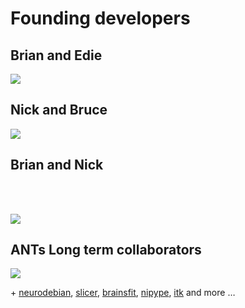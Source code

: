 # Founding developers

##  Brian and Edie

![](./figures/brian_and_edie_sedgwick.jpg)

<!--
Notes:
* Velvet Underground (Edie Segwick, Andy Warhol, others)
* Brain--visionary,brilliant.
* New college in Florida --- degree in Physics and Literature(?)
* Went to Siemens and got kicked out, fortunately, by ???  "You need to get a doctorate."
* Jim Gee first graduate student
* Jim wanted to work on FEM registration
  - side tangent:  Jim''s notebooks of FEM registration code
-->

## Nick and Bruce

![](./background/figures/brucelee.png)

<!--
NOtes:
* Not much to say
  - did graduate work at the University of Virginia (hyper. gas lungs)
  - Washington University in St. Louis (cardiac)
  - actually bombed interview with Siemens
  - 2004: Jim offered a job without an interview (long term collaboration)
  - wrote graph cuts for ITK in a month
-->

##  Brian and Nick


<BR><BR>

![](./figures/brian_and_nick.png)

<!--
NOtes:
* Worked together for almost 10 years
* have learned tons
* have written quite a bit of code together
-->

## ANTs Long term collaborators

![](./figures/antscollab.jpg)

$+$ [neurodebian](http://neuro.debian.net/pkgs/ants.html), [slicer](http://www.slicer.org/), [brainsfit](https://github.com/BRAINSia/BRAINSTools), [nipype](http://nipy.sourceforge.net/nipype/), [itk](http://www.itk.org) and more ...

<!--
NOtes:
* However, it is not just us
* Other people have done quite a bit
* and others who are not shown such as Arman
-->
